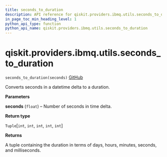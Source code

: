 ```yaml
---
title: seconds_to_duration
description: API reference for qiskit.providers.ibmq.utils.seconds_to_duration
in_page_toc_min_heading_level: 1
python_api_type: function
python_api_name: qiskit.providers.ibmq.utils.seconds_to_duration
---
```


# qiskit.providers.ibmq.utils.seconds\_to\_duration

<span id="qiskit.providers.ibmq.utils.seconds_to_duration" />

`seconds_to_duration(seconds)` [GitHub](https://github.com/qiskit/qiskit-ibmq-provider/tree/stable/0.13/qiskit/providers/ibmq/utils/converters.py "view source code")

Converts seconds in a datetime delta to a duration.

**Parameters**

**seconds** (`float`) – Number of seconds in time delta.

**Return type**

`Tuple`\[`int`, `int`, `int`, `int`, `int`]

**Returns**

A tuple containing the duration in terms of days, hours, minutes, seconds, and milliseconds.

